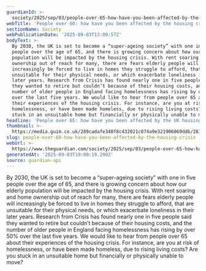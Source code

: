 ```yaml
---
guardianId: >-
  society/2025/sep/03/people-over-65-how-have-you-been-affected-by-the-housing-crisis
webTitle: 'People over 60: how have you been affected by the housing crisis?'
sectionName: Society
webPublicationDate: '2025-09-03T13:09:57Z'
bodyText: >-
  By 2030, the UK is set to become a “super-ageing society” with one in five
  people over the age of 65, and there is growing concern about how our elderly
  population will be impacted by the housing crisis. With rent soaring and home
  ownership out of reach for many, there are fears elderly people will
  increasingly be forced to live in homes they struggle to afford, that are
  unsuitable for their physical needs, or which exacerbate loneliness in their
  later years. Research from Crisis has found nearly one in five people said
  they wanted to retire but couldn’t because of their housing costs, and the
  number of older people in England facing homelessness has rising by over 50%
  over the last five years. We would like to hear from people over 65 about
  their experiences of the housing crisis. For instance, are you at risk of
  homelessness, or have been made homeless, due to rising living costs? Are you
  stuck in an unsuitable home but financially or physically unable to move?
headline: 'People over 65: how have you been affected by the UK housing crisis?'
thumbnail: >-
  https://media.guim.co.uk/289cadafe340f8c432021c074a9e321906069ddb/261_456_3320_1993/500.jpg
slug: people-over-60-how-have-you-been-affected-by-the-housing-crisis
webUrl: >-
  https://www.theguardian.com/society/2025/sep/03/people-over-65-how-have-you-been-affected-by-the-housing-crisis
generatedAt: '2025-09-03T19:00:19.290Z'
source: guardian-api
---
```

By 2030, the UK is set to become a “super-ageing society” with one in five people over the age of 65, and there is growing concern about how our elderly population will be impacted by the housing crisis. With rent soaring and home ownership out of reach for many, there are fears elderly people will increasingly be forced to live in homes they struggle to afford, that are unsuitable for their physical needs, or which exacerbate loneliness in their later years. Research from Crisis has found nearly one in five people said they wanted to retire but couldn’t because of their housing costs, and the number of older people in England facing homelessness has rising by over 50% over the last five years. We would like to hear from people over 65 about their experiences of the housing crisis. For instance, are you at risk of homelessness, or have been made homeless, due to rising living costs? Are you stuck in an unsuitable home but financially or physically unable to move?
